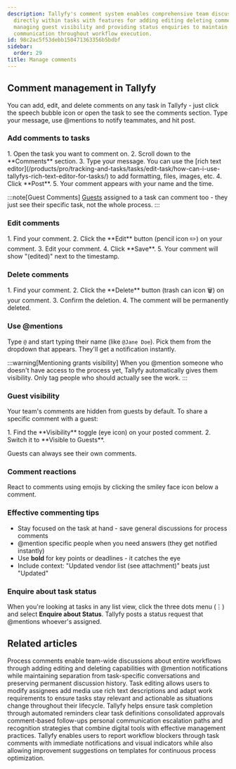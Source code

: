 ```yaml
---
description: Tallyfy's comment system enables comprehensive team discussions and collaboration
  directly within tasks with features for adding editing deleting comments using @mentions
  managing guest visibility and providing status enquiries to maintain contextual
  communication throughout workflow execution.
id: 98c2ac5f53debb150471363356b5bdbf
sidebar:
  order: 29
title: Manage comments
---
```



## Comment management in Tallyfy

You can add, edit, and delete comments on any task in Tallyfy - just click the speech bubble icon or open the task to see the comments section. Type your message, use @mentions to notify teammates, and hit post.

### Add comments to tasks

<Steps>
1. Open the task you want to comment on.
2. Scroll down to the **Comments** section.
3. Type your message. You can use the [rich text editor](/products/pro/tracking-and-tasks/tasks/edit-task/how-can-i-use-tallyfys-rich-text-editor-for-tasks/) to add formatting, files, images, etc.
4. Click **Post**.
5. Your comment appears with your name and the time.
</Steps>

:::note[Guest Comments]
[Guests](/products/pro/documenting/guests/) assigned to a task can comment too - they just see their specific task, not the whole process.
:::

### Edit comments

<Steps>
1. Find your comment.
2. Click the **Edit** button (pencil icon ✏️) on your comment.
3. Edit your comment.
4. Click **Save**.
5. Your comment will show "(edited)" next to the timestamp.
</Steps>

### Delete comments

<Steps>
1. Find your comment.
2. Click the **Delete** button (trash can icon 🗑️) on your comment.
3. Confirm the deletion.
4. The comment will be permanently deleted.
</Steps>

### Use @mentions

Type `@` and start typing their name (like `@Jane Doe`). Pick them from the dropdown that appears. They'll get a notification instantly.

:::warning[Mentioning grants visibility]
When you @mention someone who doesn't have access to the process yet, Tallyfy automatically gives them visibility. Only tag people who should actually see the work.
:::

### Guest visibility

Your team's comments are hidden from guests by default. To share a specific comment with a guest:

<Steps>
1.  Find the **Visibility** toggle (eye icon) on your posted comment.
2.  Switch it to **Visible to Guests**.
</Steps>

Guests can always see their own comments.

### Comment reactions

React to comments using emojis by clicking the smiley face icon below a comment.

### Effective commenting tips

*   Stay focused on the task at hand - save general discussions for process comments
*   @mention specific people when you need answers (they get notified instantly)
*   Use **bold** for key points or deadlines - it catches the eye
*   Include context: "Updated vendor list (see attachment)" beats just "Updated"

### Enquire about task status

When you're looking at tasks in any list view, click the three dots menu (⋮) and select **Enquire about Status**. Tallyfy posts a status request that @mentions whoever's assigned.


## Related articles
<CardGrid>
<LinkTitleCard header="<b>Processes > Commenting processes</b>" href="/products/pro/tracking-and-tasks/processes/how-can-i-manage-comments-in-tallyfy/" > Process comments enable team-wide discussions about entire workflows through adding editing and deleting capabilities with @mention notifications while maintaining separation from task-specific conversations and preserving permanent discussion history. </LinkTitleCard>
<LinkTitleCard header="<b>Tasks > Edit tasks</b>" href="/products/pro/tracking-and-tasks/tasks/edit-task/" > Task editing allows users to modify assignees add media use rich text descriptions and adapt work requirements to ensure tasks stay relevant and actionable as situations change throughout their lifecycle. </LinkTitleCard>
<LinkTitleCard header="<b>How To > Ensure task and approval completion</b>" href="/products/pro/tutorials/how-to/ensure-task-completion/" > Tallyfy helps ensure task completion through automated reminders clear task definitions consolidated approvals comment-based follow-ups personal communication escalation paths and recognition strategies that combine digital tools with effective management practices. </LinkTitleCard>
<LinkTitleCard header="<b>Tasks > Report blockers and improvement feedback</b>" href="/products/pro/tracking-and-tasks/tasks/how-to-report-and-resolve-issues-in-tallyfy/" > Tallyfy enables users to report workflow blockers through task comments with immediate notifications and visual indicators while also allowing improvement suggestions on templates for continuous process optimization. </LinkTitleCard>
</CardGrid>